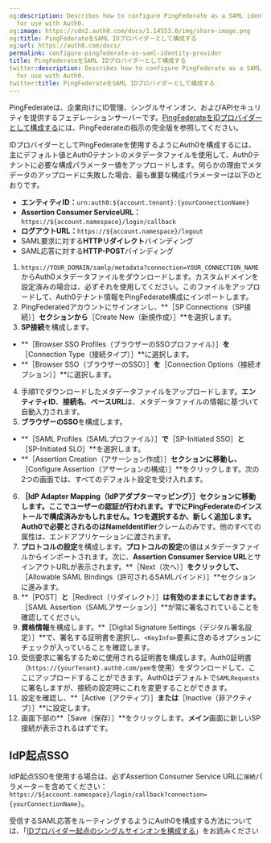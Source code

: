 ```yaml
---
og:description: Describes how to configure PingFederate as a SAML identity provider
  for use with Auth0.
og:image: https://cdn2.auth0.com/docs/1.14553.0/img/share-image.png
og:title: PingFederateをSAML IDプロバイダーとして構成する
og:url: https://auth0.com/docs/
permalink: configure-pingfederate-as-saml-identity-provider
title: PingFederateをSAML IDプロバイダーとして構成する
twitter:description: Describes how to configure PingFederate as a SAML identity provider
  for use with Auth0.
twitter:title: PingFederateをSAML IDプロバイダーとして構成する
---
```


PingFederateは、企業向けにID管理、シングルサインオン、およびAPIセキュリティを提供するフェデレーションサーバーです。[PingFederateをIDプロバイダーとして構成する](https://docs.pingidentity.com/r/en-us/pingfederate-120/pf_ident_provid_sso_config)には、PingFederateの指示の完全版を参照してください。

IDプロバイダーとしてPingFederateを使用するようにAuth0を構成するには、主にデフォルト値とAuth0テナントのメタデータファイルを使用して、Auth0テナントに必要な構成パラメーター値をアップロードします。何らかの理由でメタデータのアップロードに失敗した場合、最も重要な構成パラメーターは以下のとおりです。

* **エンティティID：**`urn:auth0:${account.tenant}:{yourConnectionName}`
* **Assertion Consumer ServiceURL：**`https://${account.namespace}/login/callback`
* **ログアウトURL：**`https://${account.namespace}/logout`
* SAML要求に対する**HTTPリダイレクト**バインディング
* SAML応答に対する**HTTP-POST**バインディング

1. `https://YOUR_DOMAIN/samlp/metadata?connection=YOUR_CONNECTION_NAME`からAuth0メタデータファイルをダウンロードします。カスタムドメインを設定済みの場合は、必ずそれを使用してください。このファイルをアップロードして、Auth0テナント情報をPingFederate構成にインポートします。
2. PingFederatedアカウントにサインオンし、**［SP Connections（SP接続）］**セクションから**［Create New（新規作成）］**を選択します。
3. **SP接続**を構成します。

* **［Browser SSO Profiles（ブラウザーのSSOプロファイル）］**を**［Connection Type（接続タイプ）］**に選択します。
* **［Browser SSO（ブラウザーのSSO）］**を**［Connection Options（接続オプション）］**に選択します。
4. 手順1でダウンロードしたメタデータファイルをアップロードします。**エンティティID**、**接続名**、**ベースURL**は、メタデータファイルの情報に基づいて自動入力されます。
5. **ブラウザーのSSO**を構成します。

* **［SAML Profiles（SAMLプロファイル）］**で**［SP-Initiated SSO］**と**［SP-Initiated SLO］**を選択します。
* **［Assertion Creation（アサーション作成）］**セクションに移動し、**［Configure Assertion（アサーションの構成）］**をクリックします。次の2つの画面では、すべてのデフォルト設定を受け入れます。
6. **［IdP Adapter Mapping（IdPアダプターマッピング）］**セクションに移動します。ここでユーザーの認証が行われます。すでにPingFederateのインストールで構成済みかもしれません。1つを選択するか、新しく追加します。Auth0で必要とされるのは**NameIdentifier**クレームのみです。他のすべての属性は、エンドアプリケーションに渡されます。
7. **プロトコルの設定**を構成します。**プロトコルの設定**の値はメタデータファイルからインポートされます。次に、**Assertion Consumer Service URL**とサインアウトURLが表示されます。**［Next（次へ）］**をクリックして、**［Allowable SAML Bindings（許可されるSAMLバインド）］**セクションに進みます。
8. **［POST］**と**［Redirect（リダイレクト）］**は有効のままにしておきます。**［SAML Assertion（SAMLアサーション）］**が常に署名されていることを確認してください。
9. **資格情報**を構成します。**［Digital Signature Settings（デジタル署名設定）］**で、署名する証明書を選択し、`<KeyInfo>`要素に含めるオプションにチェックが入っていることを確認します。
10. 受信要求に署名するために使用される証明書を構成します。Auth0証明書（`https://{yourTenant}.auth0.com/pem`を使用）をダウンロードして、ここにアップロードすることができます。Auth0はデフォルトで`SAMLRequests`に署名しますが、接続の設定時にこれを変更することができます。
11. 設定を確認し、**［Active（アクティブ）］**または**［Inactive（非アクティブ）］**に設定します。
12. 画面下部の**［Save（保存）］**をクリックします。**メイン**画面に新しいSP接続が表示されるはずです。

## IdP起点SSO

IdP起点SSOを使用する場合は、必ずAssertion Consumer Service URLに`接続`パラメーターを含めてください：`https://${account.namespace}/login/callback?connection={yourConnectionName}`。

受信するSAML応答をルーティングするようにAuth0を構成する方法については、「[IDプロバイダー起点のシングルサインオンを構成する](/saml-configuration/saml-sso-integrations/identity-provider-initiated-single-sign-on)」をお読みください